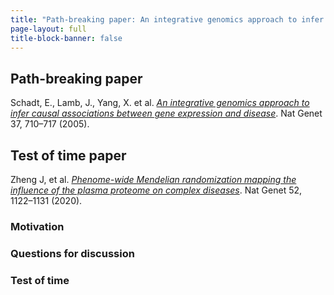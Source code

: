 ```yaml
---
title: "Path-breaking paper: An integrative genomics approach to infer causal associations between gene expression and disease"
page-layout: full
title-block-banner: false
---
```

::: {.callout-tip}
## Path-breaking paper

Schadt, E., Lamb, J., Yang, X. et al. [*An integrative genomics approach to infer causal associations between gene expression and disease*](https://doi.org/10.1038/ng1589). Nat Genet 37, 710–717 (2005).
:::


::: {.callout-note}
## Test of time paper
Zheng J, et al. [*Phenome-wide Mendelian randomization mapping the influence of the plasma proteome on complex diseases*](https://doi.org/10.1038/s41588-020-0682-6). Nat Genet 52, 1122–1131 (2020). 
:::

### Motivation

### Questions for discussion


### Test of time


